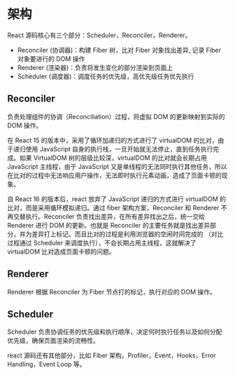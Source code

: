 # 架构

React 源码核心有三个部分：Scheduler，Reconciler，Renderer。

- Reconciler (协调器)：构建 Fiber 树，比对 Fiber 对象找出差异, 记录 Fiber 对象要进行的 DOM 操作
- Renderer (渲染器)：负责将发生变化的部分渲染到页面上
- Scheduler (调度器)：调度任务的优先级，高优先级任务优先执行

## Reconciler

负责处理组件的协调（Reconciliation）过程，将虚拟 DOM 的更新映射到实际的 DOM 操作。

在 React 15 的版本中，采用了循环加递归的方式进行了 virtualDOM 的比对，由于递归使用 JavaScript 自身的执行栈，一旦开始就无法停止，直到任务执行完成。如果 VirtualDOM 树的层级比较深，virtualDOM 的比对就会长期占用 JavaScript 主线程，由于 JavaScript 又是单线程的无法同时执行其他任务，所以在比对的过程中无法响应用户操作，无法即时执行元素动画，造成了页面卡顿的现象。

自 React 16 的版本后，react 放弃了 JavaScript 递归的方式进行 virtualDOM 的比对，而是采用循环模拟递归。通过 fiber 架构方案，Reconciler 和 Renderer 不再交替执行。Reconciler 负责找出差异，在所有差异找出之后，统一交给 Renderer 进行 DOM 的更新。也就是 Reconciler 的主要任务就是找出差异部分，并为差异打上标记。而且比对的过程是利用浏览器的空闲时间完成的 （对比过程通过 Scheduler 来调度执行），不会长期占用主线程，这就解决了 virtualDOM 比对造成页面卡顿的问题。

## Renderer

Renderer 根据 Reconciler 为 Fiber 节点打的标记，执行对应的 DOM 操作。

## Scheduler

Scheduler 负责协调任务的优先级和执行顺序，决定何时执行任务以及如何分配优先级，确保页面渲染的流畅性。

react 源码还有其他部分，比如 Fiber 架构，Profiler，Event，Hooks，Error Handling，Event Loop 等。